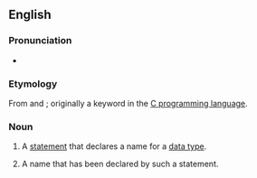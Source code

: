 ==English==

===Pronunciation===
*{{audio|en-uk-typedef.ogg|Audio (UK)}}

===Etymology===
From {{term|type}} and {{term|definition}}; originally a keyword in the [[w:C programming language|C programming language]].

===Noun===
{{en-noun}}

# {{context|computing}} A [[statement]] that declares a name for a [[data type]].
# {{context|computing}} A name that has been declared by such a statement.